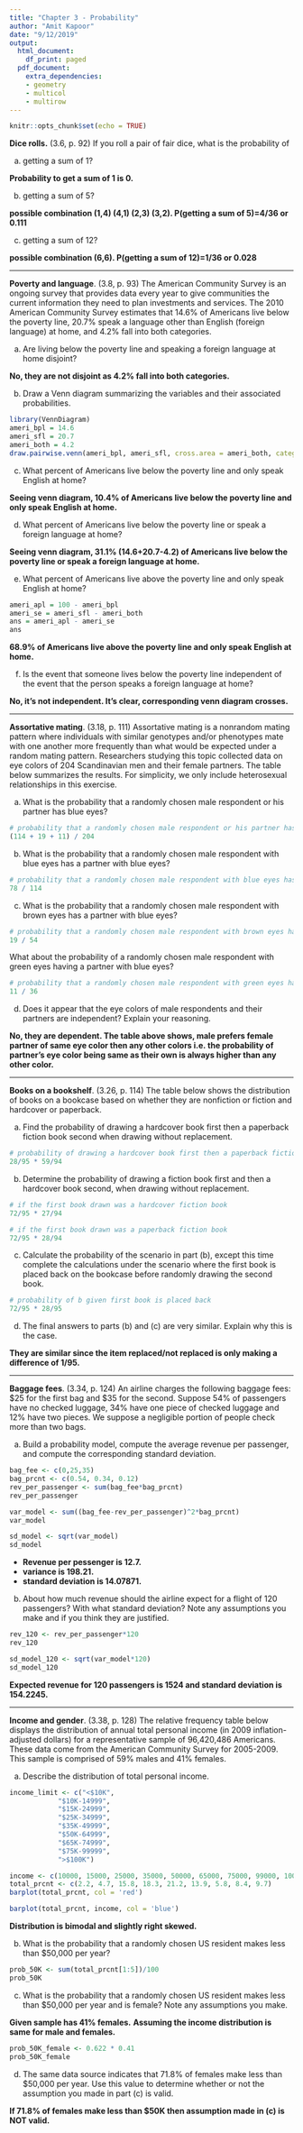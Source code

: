 ```yaml
---
title: "Chapter 3 - Probability"
author: "Amit Kapoor"
date: "9/12/2019"
output:
  html_document:
    df_print: paged
  pdf_document:
    extra_dependencies:
    - geometry
    - multicol
    - multirow
---
```


```r
knitr::opts_chunk$set(echo = TRUE)
```

**Dice rolls.** (3.6, p. 92) If you roll a pair of fair dice, what is the probability of

(a) getting a sum of 1?

**Probability to get a sum of 1 is 0.**

(b) getting a sum of 5?

**possible combination (1,4) (4,1) (2,3) (3,2). P(getting a sum of 5)=4/36 or 0.111**

(c) getting a sum of 12?

**possible combination (6,6). P(getting a sum of 12)=1/36 or 0.028**


--------------------------------------------------------------------------------

\clearpage

**Poverty and language**. (3.8, p. 93) The American Community Survey is an ongoing survey that provides data every year to give communities the current information they need to plan investments and services. The 2010 American Community Survey estimates that 14.6% of Americans live below the poverty line, 20.7% speak a language other than English (foreign language) at home, and 4.2% fall into both categories.

(a) Are living below the poverty line and speaking a foreign language at home disjoint?

**No, they are not disjoint as 4.2% fall into both categories.**

(b) Draw a Venn diagram summarizing the variables and their associated probabilities.

```r
library(VennDiagram)
ameri_bpl = 14.6
ameri_sfl = 20.7
ameri_both = 4.2
draw.pairwise.venn(ameri_bpl, ameri_sfl, cross.area = ameri_both, category = c("Below PL", "Speaks FL"), fill = c('green', 'red'))
```


(c) What percent of Americans live below the poverty line and only speak English at home?

**Seeing venn diagram, 10.4% of Americans live below the poverty line and only speak English at home.**

(d) What percent of Americans live below the poverty line or speak a foreign language at home?

**Seeing venn diagram, 31.1% (14.6+20.7-4.2) of Americans live below the poverty line or speak a foreign language at home.**

(e) What percent of Americans live above the poverty line and only speak English at home?

```r
ameri_apl = 100 - ameri_bpl
ameri_se = ameri_sfl - ameri_both
ans = ameri_apl - ameri_se
ans
```

**68.9% of Americans live above the poverty line and only speak English at home.**

(f) Is the event that someone lives below the poverty line independent of the event that the person speaks a foreign language at home?

**No, it's not independent. It's clear, corresponding venn diagram crosses.**


--------------------------------------------------------------------------------

\clearpage

**Assortative mating**. (3.18, p. 111) Assortative mating is a nonrandom mating pattern where individuals with similar genotypes and/or phenotypes mate with one another more frequently than what would be expected under a random mating pattern. Researchers studying this topic collected data on eye colors of 204 Scandinavian men and their female partners. The table below summarizes the results. For simplicity, we only include heterosexual relationships in this exercise.

\begin{center}
\begin{tabular}{ll  ccc c}
                                        &           & \multicolumn{3}{c}{\textit{Partner (female)}} \\
\cline{3-5}
                                        &           & Blue  & Brown     & Green     & Total \\
\cline{2-6}
                                        & Blue      & 78    & 23        & 13        & 114 \\
\multirow{2}{*}{\textit{Self (male)}}   & Brown     & 19    & 23        & 12        & 54 \\
                                        & Green     & 11    & 9         & 16        & 36 \\
\cline{2-6}
                                        & Total     & 108   & 55        & 41        & 204
\end{tabular}
\end{center}


(a) What is the probability that a randomly chosen male respondent or his partner has blue eyes?

```r
# probability that a randomly chosen male respondent or his partner has blue eyes
(114 + 19 + 11) / 204
```


(b) What is the probability that a randomly chosen male respondent with blue eyes has a partner with blue eyes?

```r
# probability that a randomly chosen male respondent with blue eyes has a partner with blue eyes
78 / 114
```

(c) What is the probability that a randomly chosen male respondent with brown eyes has a partner with blue eyes? 

```r
# probability that a randomly chosen male respondent with brown eyes has a partner with blue eyes
19 / 54
```

What about the probability of a randomly chosen male respondent with green eyes having a partner with blue eyes?

```r
# probability that a randomly chosen male respondent with green eyes having a partner with blue eyes
11 / 36
```

(d) Does it appear that the eye colors of male respondents and their partners are independent? Explain your reasoning.

**No, they are dependent. The table above shows, male prefers female partner of same eye color then any other colors i.e. the probability of partner's eye color being same as their own is always higher than any other color.**


--------------------------------------------------------------------------------

\clearpage

**Books on a bookshelf**. (3.26, p. 114) The table below shows the distribution of books on a bookcase
based on whether they are nonfiction or fiction and hardcover or paperback.

\begin{center}
\begin{tabular}{ll  cc c}
                                &           & \multicolumn{2}{c}{\textit{Format}} \\
\cline{3-4}
                                &           & Hardcover     & Paperback     & Total \\
\cline{2-5}
\multirow{2}{*}{\textit{Type}}  & Fiction   & 13            & 59            & 72 \\
                                & Nonfiction& 15            & 8             & 23 \\
\cline{2-5}
                                & Total     & 28            & 67            & 95 \\
\cline{2-5}
\end{tabular}
\end{center}

(a) Find the probability of drawing a hardcover book first then a paperback fiction book second when drawing without replacement.

```r
# probability of drawing a hardcover book first then a paperback fiction book second when drawing without replacement
28/95 * 59/94
```

(b) Determine the probability of drawing a fiction book first and then a hardcover book second, when drawing without replacement.

```r
# if the first book drawn was a hardcover fiction book
72/95 * 27/94
```


```r
# if the first book drawn was a paperback fiction book
72/95 * 28/94
```

(c) Calculate the probability of the scenario in part (b), except this time complete the calculations under the scenario where the first book is placed back on the bookcase before randomly drawing the second book.

```r
# probability of b given first book is placed back
72/95 * 28/95
```

(d) The final answers to parts (b) and (c) are very similar. Explain why this is the case.

**They are similar since the item replaced/not replaced is only making a difference of 1/95.**




--------------------------------------------------------------------------------

\clearpage

**Baggage fees**. (3.34, p. 124) An airline charges the following baggage fees: $25 for the first bag and $35 for the second. Suppose 54% of passengers have no checked luggage, 34% have one piece of checked luggage and 12% have two pieces. We suppose a negligible portion of people check more than two bags.

(a) Build a probability model, compute the average revenue per passenger, and compute the corresponding standard deviation.

```r
bag_fee <- c(0,25,35)
bag_prcnt <- c(0.54, 0.34, 0.12)
rev_per_passenger <- sum(bag_fee*bag_prcnt)
rev_per_passenger
```


```r
var_model <- sum((bag_fee-rev_per_passenger)^2*bag_prcnt)
var_model
```

```r
sd_model <- sqrt(var_model)
sd_model
```

* **Revenue per pessenger is 12.7.**
* **variance is 198.21.**
* **standard deviation is 14.07871.**

(b) About how much revenue should the airline expect for a flight of 120 passengers? With what standard deviation? Note any assumptions you make and if you think they are justified.

```r
rev_120 <- rev_per_passenger*120
rev_120
```

```r
sd_model_120 <- sqrt(var_model*120)
sd_model_120
```

**Expected revenue for 120 passengers is 1524 and standard deviation is 154.2245.**

--------------------------------------------------------------------------------

\clearpage

**Income and gender**. (3.38, p. 128) The relative frequency table below displays the distribution of annual total personal income (in 2009 inflation-adjusted dollars) for a representative sample of 96,420,486 Americans. These data come from the American Community Survey for 2005-2009. This sample is comprised of 59% males and 41% females.

\begin{center}
\begin{tabular}{lr}
  \hline
\textit{Income}         & \textit{Total} \\
  \hline
\$1 to \$9,999 or loss  & 2.2\% \\
\$10,000 to \$14,999    & 4.7\% \\
\$15,000 to \$24,999    & 15.8\% \\
\$25,000 to \$34,999    & 18.3\% \\
\$35,000 to \$49,999    & 21.2\% \\
\$50,000 to \$64,999    & 13.9\% \\
\$65,000 to \$74,999    & 5.8\% \\
\$75,000 to \$99,999    & 8.4\% \\
\$100,000 or more       & 9.7\% \\
   \hline
\end{tabular}
\end{center}

(a) Describe the distribution of total personal income.

```r
income_limit <- c("<$10K", 
            "$10K-14999",
            "$15K-24999",
            "$25K-34999",
            "$35K-49999",
            "$50K-64999",
            "$65K-74999",
            "$75K-99999",
            ">$100K")

income <- c(10000, 15000, 25000, 35000, 50000, 65000, 75000, 99000, 100000)
total_prcnt <- c(2.2, 4.7, 15.8, 18.3, 21.2, 13.9, 5.8, 8.4, 9.7)
barplot(total_prcnt, col = 'red')
```

```r
barplot(total_prcnt, income, col = 'blue')
```

**Distribution is bimodal and slightly right skewed.**

(b) What is the probability that a randomly chosen US
resident makes less than $50,000 per year?

```r
prob_50K <- sum(total_prcnt[1:5])/100
prob_50K
```


(c) What is the probability that a randomly chosen US resident makes less than $50,000 per year and is female?
Note any assumptions you make.

**Given sample has 41% females.**
**Assuming the income distribution is same for male and females.**

```r
prob_50K_female <- 0.622 * 0.41
prob_50K_female
```


(d) The same data source indicates that 71.8% of females
make less than $50,000 per year. Use this value to determine whether or not the assumption you made in part (c) is valid.

**If 71.8% of females make less than $50K then assumption made in (c) is NOT valid.**



